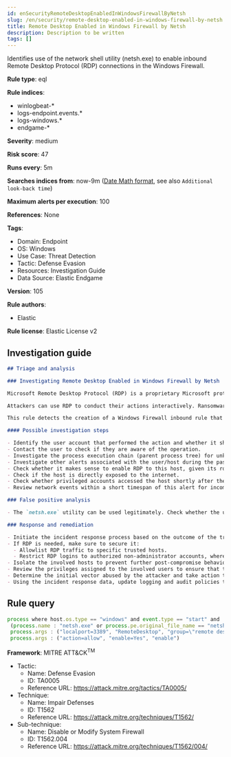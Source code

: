 ```yaml
---
id: enSecurityRemoteDesktopEnabledInWindowsFirewallByNetsh
slug: /en/security/remote-desktop-enabled-in-windows-firewall-by-netsh
title: Remote Desktop Enabled in Windows Firewall by Netsh
description: Description to be written
tags: []
---
```


<div id="remote-desktop-enabled-in-windows-firewall-by-netsh"></div>

Identifies use of the network shell utility (netsh.exe) to enable inbound Remote Desktop Protocol (RDP) connections in the Windows Firewall.

**Rule type**: eql

**Rule indices**: 

* winlogbeat-*
* logs-endpoint.events.*
* logs-windows.*
* endgame-*

**Severity**: medium

**Risk score**: 47

**Runs every**: 5m

**Searches indices from**: now-9m ([Date Math format](((ref))/common-options.html#date-math), see also <DocLink id="enSecurityRulesUiCreate" section="set-the-rules-schedule">`Additional look-back time`</DocLink>)

**Maximum alerts per execution**: 100

**References**: None

**Tags**: 

* Domain: Endpoint
* OS: Windows
* Use Case: Threat Detection
* Tactic: Defense Evasion
* Resources: Investigation Guide
* Data Source: Elastic Endgame

**Version**: 105

**Rule authors**: 

* Elastic

**Rule license**: Elastic License v2

## Investigation guide

```markdown
## Triage and analysis

### Investigating Remote Desktop Enabled in Windows Firewall by Netsh

Microsoft Remote Desktop Protocol (RDP) is a proprietary Microsoft protocol that enables remote connections to other computers, typically over TCP port 3389.

Attackers can use RDP to conduct their actions interactively. Ransomware operators frequently use RDP to access victim servers, often using privileged accounts.

This rule detects the creation of a Windows Firewall inbound rule that would allow inbound RDP traffic using the `netsh.exe` utility.

#### Possible investigation steps

- Identify the user account that performed the action and whether it should perform this kind of action.
- Contact the user to check if they are aware of the operation.
- Investigate the process execution chain (parent process tree) for unknown processes. Examine their executable files for prevalence, whether they are located in expected locations, and if they are signed with valid digital signatures.
- Investigate other alerts associated with the user/host during the past 48 hours.
- Check whether it makes sense to enable RDP to this host, given its role in the environment.
- Check if the host is directly exposed to the internet.
- Check whether privileged accounts accessed the host shortly after the modification.
- Review network events within a short timespan of this alert for incoming RDP connection attempts.

### False positive analysis

- The `netsh.exe` utility can be used legitimately. Check whether the user should be performing this kind of activity, whether the user is aware of it, whether RDP should be open, and whether the action exposes the environment to unnecessary risks.

### Response and remediation

- Initiate the incident response process based on the outcome of the triage.
- If RDP is needed, make sure to secure it:
  - Allowlist RDP traffic to specific trusted hosts.
  - Restrict RDP logins to authorized non-administrator accounts, where possible.
- Isolate the involved hosts to prevent further post-compromise behavior.
- Review the privileges assigned to the involved users to ensure that the least privilege principle is being followed.
- Determine the initial vector abused by the attacker and take action to prevent reinfection through the same vector.
- Using the incident response data, update logging and audit policies to improve the mean time to detect (MTTD) and the mean time to respond (MTTR).
```

## Rule query

```js
process where host.os.type == "windows" and event.type == "start" and
 (process.name : "netsh.exe" or process.pe.original_file_name == "netsh.exe") and
 process.args : ("localport=3389", "RemoteDesktop", "group=\"remote desktop\"") and
 process.args : ("action=allow", "enable=Yes", "enable")

```

**Framework**: MITRE ATT&CK<sup>TM</sup>

* Tactic:
    * Name: Defense Evasion
    * ID: TA0005
    * Reference URL: https://attack.mitre.org/tactics/TA0005/
* Technique:
    * Name: Impair Defenses
    * ID: T1562
    * Reference URL: https://attack.mitre.org/techniques/T1562/
* Sub-technique:
    * Name: Disable or Modify System Firewall
    * ID: T1562.004
    * Reference URL: https://attack.mitre.org/techniques/T1562/004/

